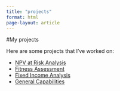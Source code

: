 ```yaml
---
title: "projects"
format: html
page-layout: article
---
```


#My projects

Here are some projects that I've worked on:

- [NPV at Risk Analysis](docs/NPV_RISK_Analysis.html)  
- [Fitness Assessment](docs/assessing_fitness.html)  
- [Fixed Income Analysis](docs/IR_risk_Analysis.html)
- [General Capabilities](docs/exam.html)  